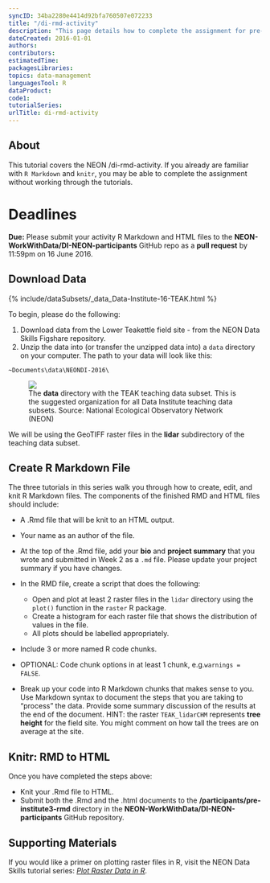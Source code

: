 ```yaml
---
syncID: 34ba2280e4414d92bfa760507e072233
title: "/di-rmd-activity"
description: "This page details how to complete the assignment for pre-Institute week 3."
dateCreated: 2016-01-01
authors:
contributors:
estimatedTime:
packagesLibraries:
topics: data-management
languagesTool: R
dataProduct:
code1:
tutorialSeries: 
urlTitle: di-rmd-activity
---
```


## About
This tutorial covers the NEON /di-rmd-activity. If you already
are familiar with `R Markdown` and `knitr`, you may be able to complete the 
assignment without working through the tutorials. 

<div id="ds-objectives" markdown="1">

# Deadlines
**Due:** Please submit your activity R Markdown and HTML files to the
**NEON-WorkWithData/DI-NEON-participants** GitHub repo as a **pull request**
by 11:59pm on 16 June 2016.

## Download Data

{% include/dataSubsets/_data_Data-Institute-16-TEAK.html %}

</div>


To begin, please do the following:

1. Download data from the Lower Teakettle field site - from the NEON Data Skills 
Figshare repository.
2. Unzip the data into (or transfer the unzipped data into) a `data` directory 
on your computer. The path to your data will look like this:

`~Documents\data\NEONDI-2016\`

<figure>
	<a href="{{ site.baseurl }}/images/pre-institute-content/pre-institute3-rmd/FileStructureScreenShot.png">
	<img src="{{ site.baseurl }}/images/pre-institute-content/pre-institute3-rmd/FileStructureScreenShot.png"></a>
	<figcaption> The <strong>data</strong> directory with the TEAK teaching data 
	subset. This is the suggested organization for all Data Institute teaching 
	data subsets. 
	Source: National Ecological Observatory Network (NEON)
	</figcaption>
</figure>

We will be using the GeoTIFF raster files in the **lidar** subdirectory of the 
teaching data subset.

## Create R Markdown File

The three tutorials in this series walk you through how to create, edit, and knit 
R Markdown files. The components of the finished RMD and HTML files should include: 

* A .Rmd file that will be knit to an HTML output. 
* Your name as an author of the file.
* At the top of the .Rmd file, add your **bio** and **project summary**
that you wrote and submitted in Week 2 as a `.md` file. 
Please update your project summary if you have changes. 

* In the RMD file, create a script that does the following: 
  * Open and plot at least 2 raster files in the `lidar` directory using the `plot()` 
  function in the `raster` R package.
  * Create a histogram for each raster file that shows the distribution of values 
  in the file.
  * All plots should be labelled appropriately.
* Include 3 or more named R code chunks.
* OPTIONAL: Code chunk options in at least 1 chunk, e.g.`warnings = FALSE`.
* Break up your code into R Markdown chunks that makes sense to you. Use 
Markdown syntax to document the steps that you are taking to "process" the data. 
Provide some summary discussion of the results at the end of the document. 
HINT: the raster `TEAK_lidarCHM` represents **tree height** for the field site. 
You might comment on how tall the trees are on average at the site.

## Knitr: RMD to HTML

Once you have completed the steps above:

* Knit your .Rmd file to HTML. 
* Submit both the .Rmd and the .html documents to the 
**/participants/pre-institute3-rmd** directory in the 
**NEON-WorkWithData/DI-NEON-participants** GitHub repository.

## Supporting Materials

If you would like a primer on plotting raster files in R, visit the NEON Data Skills tutorial series: 
<a href="{{ site.baseurl }}/dc-plot-raster-data-r" target="_blank">*Plot Raster Data in R*</a>.  
